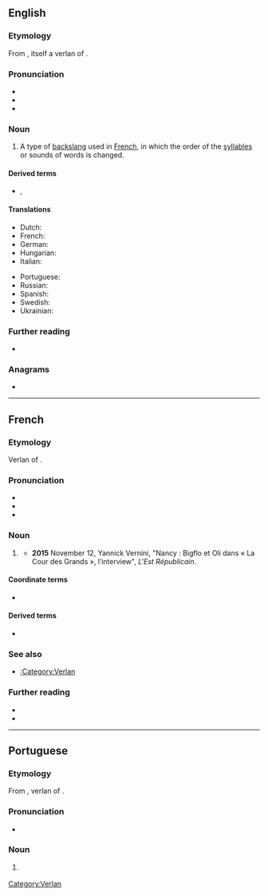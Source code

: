 {{also|Verlan}}
==English==
{{examples|examples=

* {{m|fr|barjot}} (from {{m|fr|jobard}}, “crazy”)
* {{m|fr|[[laisse]] [[béton]]}} (from {{m|fr|laisser tomber|laisse tomber}}, “forget it”)
* {{m|fr|keum}} (from {{m|fr|mec}}, “guy, bloke”)
* {{m|fr|meuf}} (from {{m|fr|femme}}, “woman,  lady”)
* {{m|fr|ripou}} (from {{m|fr|pourri}}, “corrupt, rotten”)
* {{m|fr|tromé}} (from {{m|fr|métro}}, “subway, underground”)
* {{m|fr|[[t'es]] [[ouf]]}} (from {{m|fr|t'es [[fou]]}}, “you're crazy”)
* {{m|fr|verlan}} (from {{m|fr|à l'[[envers]]}}, “back to front”)}}

===Etymology===
From {{bor|en|fr|verlan}}, itself a verlan of {{m|fr|à l'envers|à l'envers|upside down or back to front}}.

===Pronunciation===
* {{IPA|en|/vɛə(ɹ)ˈlɑːn/}}
* {{audio|en|LL-Q1860 (eng)-Vealhurl-verlan.wav|Audio (Southern England)}}
* {{rhymes|en|ɑːn|s=2}}

===Noun===
{{en-noun|-}}

# A type of [[backslang]] used in [[French]], in which the order of the [[syllable]]s or sounds of words is changed.

====Derived terms====
* {{l|en|verlanise}}, {{l|en|verlanize}}

====Translations====
{{trans-top|type of backslang used in French}}
* Dutch: {{t+|nl|verlan|n}}
* French: {{t+|fr|verlan|m}}
* German: {{t|de|Verlan|n}}
* Hungarian: {{t+|hu|verlan}}
* Italian: {{t|it|verlan|m}}
{{trans-mid}}
* Portuguese: {{t|pt|verlan|m}}
* Russian: {{t+|ru|верла́н|m}}
* Spanish: {{t|es|verlan|m}}
* Swedish: {{t+|sv|verlan|c}}
* Ukrainian: {{t|uk|верла́н|m}}
{{trans-bottom}}

===Further reading===
* {{projectlink|wikipedia}}

===Anagrams===
* {{anagrams|en|a=aelnrv|Lavern|Vernal|nerval|vernal}}

----

==French==
{{was fwotd|fr|2022|March|20}}

===Etymology===
Verlan of {{m|fr|envers|à l'envers|back to front}}.

===Pronunciation===
* {{fr-IPA}}
* {{audio|fr|LL-Q150 (fra)-Lepticed7-verlan.wav|Audio}}
* {{rhymes|fr|ɑ̃|s=2}}

===Noun===
{{fr-noun|m|-}}

# {{l|en|verlan}} {{gloss|type of [[backslang]] used in French}}
#* '''2015''' November 12, Yannick Vernini, "Nancy : Bigflo et Oli dans « La Cour des Grands », l’interview", ''L'Est Républicain''.
#*: {{quote|fr|Notre premier public, ça a été nos parents. À partir de là, il fallait être précis, il ne fallait pas utiliser le '''verlan''' ou dire des conneries.}}

====Coordinate terms====
* {{l|fr|louchébem}}

====Derived terms====
* {{l|fr|verlaniser}}

===See also===
* [[:Category:Verlan]]

===Further reading===
* {{R:TLFi}}
* {{pedia|lang=fr}}

[[Category:Verlan]]

----

==Portuguese==

===Etymology===
From {{bor|pt|fr|verlan}}, verlan of {{m|fr|envers|à l'envers|back to front}}.

===Pronunciation===
{{wikipedia|lang=pt}}
* {{rhymes|pt|ɐ̃}}

===Noun===
{{pt-noun|m|-}}

# {{l|en|verlan}} {{gloss|type of backslang used in French}}